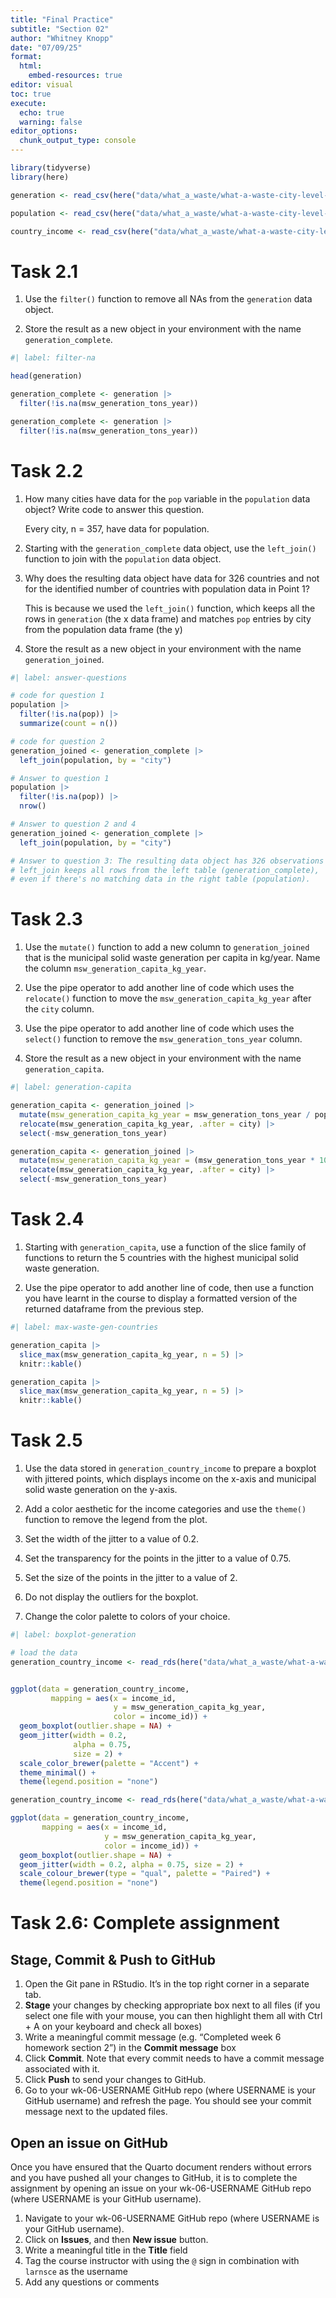 ```yaml
---
title: "Final Practice"
subtitle: "Section 02"
author: "Whitney Knopp"
date: "07/09/25"
format:
  html:
    embed-resources: true
editor: visual
toc: true
execute: 
  echo: true
  warning: false
editor_options: 
  chunk_output_type: console
---
```


```r
library(tidyverse)
library(here)
```

```r
generation <- read_csv(here("data/what_a_waste/what-a-waste-city-level-data-generation.csv"))

population <- read_csv(here("data/what_a_waste/what-a-waste-city-level-data-population.csv"))

country_income <- read_csv(here("data/what_a_waste/what-a-waste-city-level-data-country-income.csv"))
```

# Task 2.1

1.  Use the `filter()` function to remove all NAs from the `generation` data object.

2.  Store the result as a new object in your environment with the name `generation_complete`.

```r
#| label: filter-na

head(generation)

generation_complete <- generation |> 
  filter(!is.na(msw_generation_tons_year))

```

```r
generation_complete <- generation |>
  filter(!is.na(msw_generation_tons_year))
```

# Task 2.2

1.  How many cities have data for the `pop` variable in the `population` data object? Write code to answer this question.

    Every city, n = 357, have data for population.

2.  Starting with the `generation_complete` data object, use the `left_join()` function to join with the `population` data object.

3.  Why does the resulting data object have data for 326 countries and not for the identified number of countries with population data in Point 1?

    This is because we used the `left_join()` function, which keeps all the rows in `generation` (the x data frame) and matches `pop` entries by city from the population data frame (the y)

4.  Store the result as a new object in your environment with the name `generation_joined`.

```r
#| label: answer-questions

# code for question 1
population |> 
  filter(!is.na(pop)) |> 
  summarize(count = n())

# code for question 2
generation_joined <- generation_complete |> 
  left_join(population, by = "city")
```

```r
# Answer to question 1
population |>
  filter(!is.na(pop)) |>
  nrow()

# Answer to question 2 and 4
generation_joined <- generation_complete |>
  left_join(population, by = "city")

# Answer to question 3: The resulting data object has 326 observations because 
# left_join keeps all rows from the left table (generation_complete), 
# even if there's no matching data in the right table (population).
```

# Task 2.3

1.  Use the `mutate()` function to add a new column to `generation_joined` that is the municipal solid waste generation per capita in kg/year. Name the column `msw_generation_capita_kg_year`.

2.  Use the pipe operator to add another line of code which uses the `relocate()` function to move the `msw_generation_capita_kg_year` after the `city` column.

3.  Use the pipe operator to add another line of code which uses the `select()` function to remove the `msw_generation_tons_year` column.

4.  Store the result as a new object in your environment with the name `generation_capita`.

```r
#| label: generation-capita

generation_capita <- generation_joined |>
  mutate(msw_generation_capita_kg_year = msw_generation_tons_year / pop * 1000 ) |> 
  relocate(msw_generation_capita_kg_year, .after = city) |> 
  select(-msw_generation_tons_year)

```

```r
generation_capita <- generation_joined |>
  mutate(msw_generation_capita_kg_year = (msw_generation_tons_year * 1000) / pop) |>
  relocate(msw_generation_capita_kg_year, .after = city) |>
  select(-msw_generation_tons_year)
```

# Task 2.4

1.  Starting with `generation_capita`, use a function of the slice family of functions to return the 5 countries with the highest municipal solid waste generation.

2.  Use the pipe operator to add another line of code, then use a function you have learnt in the course to display a formatted version of the returned dataframe from the previous step.

```r
#| label: max-waste-gen-countries

generation_capita |> 
  slice_max(msw_generation_capita_kg_year, n = 5) |> 
  knitr::kable()
```

```r
generation_capita |>
  slice_max(msw_generation_capita_kg_year, n = 5) |>
  knitr::kable()
```

# Task 2.5

1.  Use the data stored in `generation_country_income` to prepare a boxplot with jittered points, which displays income on the x-axis and municipal solid waste generation on the y-axis.

2.  Add a color aesthetic for the income categories and use the `theme()` function to remove the legend from the plot.

3.  Set the width of the jitter to a value of 0.2.

4.  Set the transparency for the points in the jitter to a value of 0.75.

5.  Set the size of the points in the jitter to a value of 2.

6.  Do not display the outliers for the boxplot.

7.  Change the color palette to colors of your choice.

```r
#| label: boxplot-generation

# load the data
generation_country_income <- read_rds(here("data/what_a_waste/what-a-waste-city-level-data-country-income.rds"))


ggplot(data = generation_country_income,
         mapping = aes(x = income_id,
                       y = msw_generation_capita_kg_year,
                       color = income_id)) +
  geom_boxplot(outlier.shape = NA) +
  geom_jitter(width = 0.2, 
              alpha = 0.75,
              size = 2) +
  scale_color_brewer(palette = "Accent") +
  theme_minimal() + 
  theme(legend.position = "none")

```

```r
generation_country_income <- read_rds(here("data/what_a_waste/what-a-waste-city-level-data-country-income.rds"))

ggplot(data = generation_country_income,
       mapping = aes(x = income_id, 
                     y = msw_generation_capita_kg_year, 
                     color = income_id)) + 
  geom_boxplot(outlier.shape = NA) + 
  geom_jitter(width = 0.2, alpha = 0.75, size = 2) + 
  scale_colour_brewer(type = "qual", palette = "Paired") + 
  theme(legend.position = "none")
```

# Task 2.6: Complete assignment

## Stage, Commit & Push to GitHub

1.  Open the Git pane in RStudio. It's in the top right corner in a separate tab.
2.  **Stage** your changes by checking appropriate box next to all files (if you select one file with your mouse, you can then highlight them all with Ctrl + A on your keyboard and check all boxes)
3.  Write a meaningful commit message (e.g. "Completed week 6 homework section 2") in the **Commit message** box
4.  Click **Commit**. Note that every commit needs to have a commit message associated with it.
5.  Click **Push** to send your changes to GitHub.
6.  Go to your wk-06-USERNAME GitHub repo (where USERNAME is your GitHub username) and refresh the page. You should see your commit message next to the updated files.

## Open an issue on GitHub

Once you have ensured that the Quarto document renders without errors and you have pushed all your changes to GitHub, it is to complete the assignment by opening an issue on your wk-06-USERNAME GitHub repo (where USERNAME is your GitHub username).

1.  Navigate to your wk-06-USERNAME GitHub repo (where USERNAME is your GitHub username).
2.  Click on **Issues**, and then **New issue** button.
3.  Write a meaningful title in the **Title** field
4.  Tag the course instructor with using the `@` sign in combination with `larnsce` as the username
5.  Add any questions or comments
